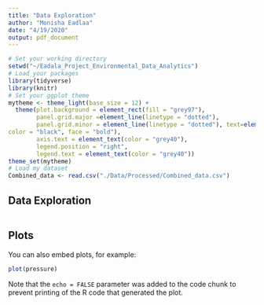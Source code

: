 ```yaml
---
title: "Data Exploration"
author: "Monisha Eadlaa"
date: "4/19/2020"
output: pdf_document
---
```


```r
# Set your working directory
setwd("~/Eadala_Project_Environmental_Data_Analytics")
# Load your packages
library(tidyverse)
library(knitr)
# Set your ggplot theme
mytheme <- theme_light(base_size = 12) +
  theme(plot.background = element_rect(fill = "grey97"),
        panel.grid.major =element_line(linetype = "dotted"),
        panel.grid.minor = element_line(linetype = "dotted"), text=element_text(size = 14, 
color = "black", face = "bold"),
        axis.text = element_text(color = "grey40"), 
        legend.position = "right",
        legend.text = element_text(color = "grey40"))
theme_set(mytheme)
# Load my dataset
Combined_data <- read.csv("./Data/Processed/Combined_data.csv")
```

## Data Exploration

```r

```

## Plots

You can also embed plots, for example:

```r
plot(pressure)
```

Note that the `echo = FALSE` parameter was added to the code chunk to prevent printing of the R code that generated the plot.
